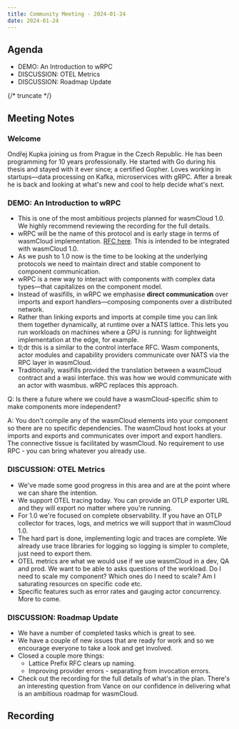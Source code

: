 ```yaml
---
title: Community Meeting - 2024-01-24
date: 2024-01-24
---
```


## Agenda

- DEMO: An Introduction to wRPC
- DISCUSSION: OTEL Metrics
- DISCUSSION: Roadmap Update

{/* truncate */}

## Meeting Notes

### Welcome

Ondřej Kupka joining us from Prague in the Czech Republic. He has been programming for 10 years professionally. He started with Go during his thesis and stayed with it ever since; a certified Gopher. Loves working in startups—data processing on Kafka, microservices with gRPC. After a break he is back and looking at what's new and cool to help decide what's next.

### DEMO: An Introduction to wRPC

- This is one of the most ambitious projects planned for wasmCloud 1.0. We highly recommend reviewing the recording for the full details.
- wRPC will be the name of this protocol and is early stage in terms of wasmCloud implementation. [RFC here](https://github.com/wasmCloud/wasmCloud/issues/1128). This is intended to be integrated with wasmCloud 1.0.
- As we push to 1.0 now is the time to be looking at the underlying protocols we need to maintain direct and stable component to component communication.
- wRPC is a new way to interact with components with complex data types—that capitalizes on the component model.
- Instead of wasifills, in wRPC we emphasise **direct communication** over imports and export handlers—composing components over a distributed network.
- Rather than linking exports and imports at compile time you can link them together dynamically, at runtime over a NATS lattice. This lets you run workloads on machines where a GPU is running: for lightweight implementation at the edge, for example.
- tl;dr this is a similar to the control interface RFC. Wasm components, actor modules and capability providers communicate over NATS via the RPC layer in wasmCloud.
- Traditionally, wasifills provided the translation between a wasmCloud contract and a wasi interface. this was how we would communicate with an actor with wasmbus. wRPC replaces this approach.

Q: Is there a future where we could have a wasmCloud-specific shim to make components more independent?

A: You don't compile any of the wasmCloud elements into your component so there are no specific dependencies. The wasmCloud host looks at your imports and exports and communicates over import and export handlers. The connective tissue is facilitated by wasmCloud. No requirement to use RPC - you can bring whatever you already use.

### DISCUSSION: OTEL Metrics

- We've made some good progress in this area and are at the point where we can share the intention.
- We support OTEL tracing today. You can provide an OTLP exporter URL and they will export no matter where you're running.
- For 1.0 we're focused on complete observability. If you have an OTLP collector for traces, logs, and metrics we will support that in wasmCloud 1.0.
- The hard part is done, implementing logic and traces are complete. We already use trace libraries for logging so logging is simpler to complete, just need to export them.
- OTEL metrics are what we would use if we use wasmCloud in a dev, QA and prod. We want to be able to asks questions of the workload. Do I need to scale my component? Which ones do I need to scale? Am I saturating resources on specific code etc.
- Specific features such as error rates and gauging actor concurrency. More to come.

### DISCUSSION: Roadmap Update

- We have a number of completed tasks which is great to see.
- We have a couple of new issues that are ready for work and so we encourage everyone to take a look and get involved.
- Closed a couple more things:
  - Lattice Prefix RFC clears up naming.
  - Improving provider errors - separating from invocation errors.
- Check out the recording for the full details of what's in the plan. There's an interesting question from Vance on our confidence in delivering what is an ambitious roadmap for wasmCloud.

## Recording

<YouTube url="https://www.youtube.com/watch?v=6rW1-y663Ao" />
